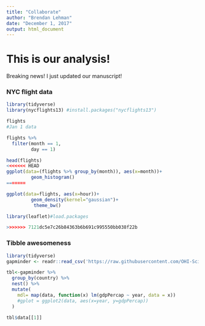 ```yaml
---
title: "Collaborate"
author: "Brendan Lehman"
date: "December 1, 2017"
output: html_document
---
```

# This is our analysis!

Breaking news! I just updated our manuscript!

### NYC flight data
```r
library(tidyverse)
library(nycflights13) #install.packages("nycflights13")

flights
#Jan 1 data

flights %>% 
  filter(month == 1, 
         day == 1)

head(flights)
<<<<<<< HEAD
ggplot(data=(flights %>% group_by(month)), aes(x=month))+
         geom_histogram()
=======

ggplot(data=flights, aes(x=hour))+
         geom_density(kernel="gaussian")+
          theme_bw()
```
```r
library(leaflet)#load.packages

>>>>>>> 7121dc5e7c26b84363b6b691c995550bb038f22b
```
### Tibble awesomeness
```r
library(tidyverse)
gapminder <- readr::read_csv('https://raw.githubusercontent.com/OHI-Science/data-science-training/master/data/gapminder.csv')

tbl<-gapminder %>% 
  group_by(country) %>% 
  nest() %>% 
  mutate(
    mdl= map(data, function(x) lm(gdpPercap ~ year, data = x))
    #gplot = ggplot2(data, aes(x=year, y=gdpPercap))
  )

tbl$data[[1]]
```


